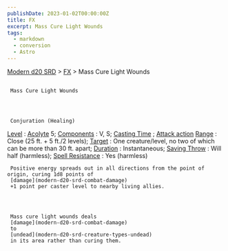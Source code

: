 ```yaml
---
publishDate: 2023-01-02T00:00:00Z
title: FX
excerpt: Mass Cure Light Wounds
tags:
  - markdown
  - conversion
  - Astro
---
```


[Modern d20 SRD](/#modernD20) > [FX](modern-d20-srd-fx-index) > Mass Cure Light Wounds

##

     Mass Cure Light Wounds




     Conjuration (Healing)

[Level](modern-d20-srd-fx-level)
:
[Acolyte](modern-d20-srd-classes-advanced-acolyte)
5;
[Components](modern-d20-srd-fx-components)
: V, S;
[Casting Time](modern-d20-srd-fx-casting-time)
;
[Attack action](modern-d20-srd-combat-attack-actions)
[Range](modern-d20-srd-fx-range)
: Close (25 ft. + 5 ft./2 levels);
[Target](modern-d20-srd-fx-target)
: One creature/level, no two of which can be more than 30 ft. apart;
[Duration](modern-d20-srd-fx-duration)
: Instantaneous;
[Saving Throw](modern-d20-srd-basics-saving-throws)
: Will half (harmless);
[Spell Resistance](modern-d20-srd-special-abilities-spell-resistance)
: Yes (harmless)

     Positive energy spreads out in all directions from the point of origin, curing 1d8 points of
     [damage](modern-d20-srd-combat-damage)
     +1 point per caster level to nearby living allies.




     Mass cure light wounds deals
     [damage](modern-d20-srd-combat-damage)
     to
     [undead](modern-d20-srd-creature-types-undead)
     in its area rather than curing them.
